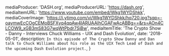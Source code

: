 
  mediaProducer: 'DASH.org',
  mediaProducerURL: 'https://dash.org',
  mediaItemURL: 'https://www.youtube.com/embed/Wkg1WYDShkk',
  mediaCoverImage:
    'https://i.ytimg.com/vi/Wkg1WYDShkk/hq720.jpg?sqp=-oaymwEcCOgCEMoBSFXyq4qpAw4IARUAAIhCGAFwAcABBg==&rs=AOn4CLCOW9_xGB3mS83G7wqWtPbdr7SjBw',
  mediaItemTitle:
    'The Crypto Show - Danny - Interviews Chuck Williams - UIX and Dash Evolution',
  date: '2018-05-01',
  description: `In this episode of The Crypto Show Danny and Dan talk to Chuck Williams about his role as the UIX Tech Lead of Dash and the upcoming Dash Evolution project.`,
}

